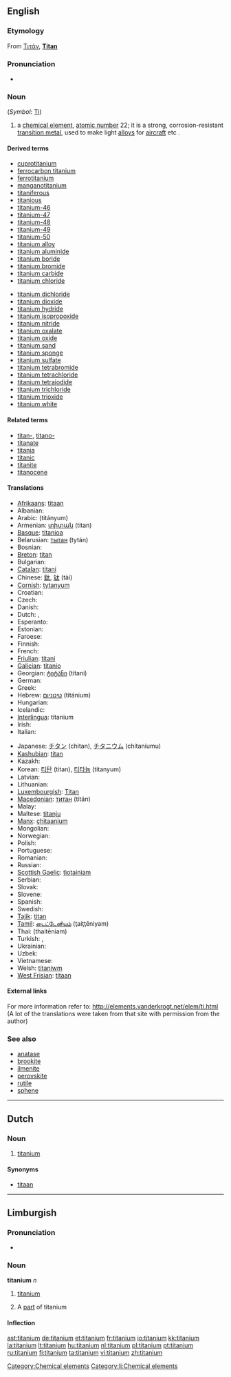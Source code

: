 ==English==

{{elements|Ti|scandium|Sc|vanadium|V}}

===Etymology===
From {{etyl|el}} [[Τιτάν]], '''[[Titan]]'''

===Pronunciation===
* {{audio|en-us-titanium.ogg|Audio (US)}}

===Noun===
{{en-noun|-}} (''Symbol'': [[Ti]])
{{wikipedia}}

# a [[chemical element]], [[atomic number]] 22; it is a strong, corrosion-resistant [[transition metal]], used to make light [[alloy]]s for [[aircraft]] etc .

====Derived terms====
{{top2}}
* [[cuprotitanium]]
* [[ferrocarbon titanium]]
* [[ferrotitanium]]
* [[manganotitanium]]
* [[titaniferous]]
* [[titanious]]
* [[titanium-46]]
* [[titanium-47]]
* [[titanium-48]]
* [[titanium-49]]
* [[titanium-50]]
* [[titanium alloy]]
* [[titanium aluminide]]
* [[titanium boride]]
* [[titanium bromide]]
* [[titanium carbide]]
* [[titanium chloride]]
{{mid2}}
* [[titanium dichloride]]
* [[titanium dioxide]]
* [[titanium hydride]]
* [[titanium isopropoxide]]
* [[titanium nitride]]
* [[titanium oxalate]]
* [[titanium oxide]]
* [[titanium sand]]
* [[titanium sponge]]
* [[titanium sulfate]]
* [[titanium tetrabromide]]
* [[titanium tetrachloride]]
* [[titanium tetraiodide]]
* [[titanium trichloride]]
* [[titanium trioxide]]
* [[titanium white]]
{{bottom}}

====Related terms====
* [[titan-]], [[titano-]]
* [[titanate]]
* [[titania]]
* [[titanic]]
* [[titanite]]
* [[titanocene]]

====Translations====
{{trans-top|chemical element}}
* [[Afrikaans]]: [[titaan]]
* Albanian: {{t-|sq|titan|xs=Albanian}}
* Arabic: {{Arab|[[تيتانيوم]]}} (titányum) {{m}}
* Armenian: [[տիտան]] (titan)
* [[Basque]]: [[titanioa]]
* Belarusian: [[тытан]] (tytán) {{m}}
* Bosnian: {{t-|bs|titanij}}
* [[Breton]]: [[titan]]
* Bulgarian: {{t+|bg|титан|m|tr=titán|sc=Cyrl}}
* [[Catalan]]: [[titani]]
* Chinese: [[鈦]], [[钛]] (tài)
* [[Cornish]]: [[tytanyum]]
* Croatian: {{t-|hr|titanij}}
* Czech: {{t+|cs|titan|m}}
* Danish: {{t-|da|titan}}
* Dutch: {{t+|nl|titanium|n}}, {{t+|nl|titaan|n}}
* Esperanto: {{t-|eo|titano|xs=Esperanto}}
* Estonian: {{t-|et|titaan}}
* Faroese: {{t-|fo|titan|xs=Faroese}}
* Finnish: {{t+|fi|titaani}}
* French: {{t+|fr|titane|m}}
* [[Friulian]]: [[titani]]
* [[Galician]]: [[titanio]]
* Georgian: [[ტიტანი]] (titani)
* German: {{t+|de|Titan|n}}
* Greek: {{t+|el|τιτάνιο|n|tr=titánio|sc=Grek}}
* Hebrew: [[טיטניום]] (titánium)
* Hungarian: {{t+|hu|titán}}
* Icelandic: {{t-|is|títan|n}}
* [[Interlingua]]: titanium
* Irish: {{t+|ga|tíotáiniam|xs=Irish}}
* Italian: {{t+|it|titanio|m}}
{{trans-mid}}
* Japanese: [[チタン]] (chitan), [[チタニウム]] (chitaniumu)
* [[Kashubian]]: [[titan]]
* Kazakh: {{t-|kk|титан|tr=titan|sc=Cyrl|xs=Kazakh}}
* Korean: [[티탄]] (titan), [[티타늄]] (titanyum)
* Latvian: {{t|lv|titāns}}
* Lithuanian: {{t+|lt|titanas|xs=Lithuanian}}
* [[Luxembourgish]]: [[Titan]]
* [[Macedonian]]: [[титан]] (titán) {{m}}
* Malay: {{t-|ms|titanium|xs=Malay}}
* Maltese: [[titanju]]
* [[Manx]]: [[çhitaanium]]
* Mongolian: {{t-|mn|титан|tr=titan|sc=Cyrl|xs=Mongolian}}
* Norwegian: {{t+|no|titan}}
* Polish: {{t+|pl|tytan|m}}
* Portuguese: {{t+|pt|titânio|m}}
* Romanian: {{t+|ro|titan|n}}
* Russian: {{t+|ru|титан|m|tr=titán|sc=Cyrl}}
* [[Scottish Gaelic]]: [[tìotainiam]]
* Serbian: {{t-|sr|титан|m|tr=titan|sc=Cyrl}}
* Slovak: {{t-|sk|titán}}
* Slovene: {{t+|sl|titan}}
* Spanish: {{t+|es|titanio|m}}
* Swedish: {{t+|sv|titan|n}}
* [[Tajik]]: [[titan]]
* [[Tamil]]: [[டைட்டேனியம்]] (ţaiţţēniyam)
* Thai: {{Thai|[[ไทเทเนียม]]}} (thaitēniam)
* Turkish: {{t+|tr|titan}}, {{t+|tr|titanyum}}
* Ukrainian: {{t-|uk|титан|m|tr=titán|sc=Cyrl|xs=Ukrainian}}
* Uzbek: {{t-|uz|титан|tr=titan|sc=Cyrl|xs=Uzbek}}
* Vietnamese: {{t+|vi|titan|xs=Vietnamese}}
* Welsh: [[titaniwm]]
* [[West Frisian]]: [[titaan]]
{{trans-bottom}}

====External links====
For more information refer to:
http://elements.vanderkrogt.net/elem/ti.html
(A lot of the translations were taken from that site with permission from the author)

===See also===
* [[anatase]]
* [[brookite]]
* [[ilmenite]]
* [[perovskite]]
* [[rutile]]
* [[sphene]]

----

==Dutch==
{{wikipedia|lang=nl}}

===Noun===
{{infl|nl|noun|g=n}}

# {{chemical element|lang=nl}} [[titanium#English|titanium]]

====Synonyms====

* [[titaan]]

----

==Limburgish==

===Pronunciation===
* {{IPA|[ti˧ˈcaː˨ɲɔ˧m]|lang=li}}

===Noun===
'''titanium''' ''n''

# {{uncountable|lang=li}} [[titanium#English|titanium]]
# A [[part]] of titanium

====Inflection====
{{li-noun-um|titani}}

[[Category:Chemical elements]]
[[Category:li:Chemical elements]]

[[ast:titanium]]
[[de:titanium]]
[[et:titanium]]
[[fr:titanium]]
[[io:titanium]]
[[kk:titanium]]
[[la:titanium]]
[[lt:titanium]]
[[hu:titanium]]
[[nl:titanium]]
[[pl:titanium]]
[[pt:titanium]]
[[ru:titanium]]
[[fi:titanium]]
[[ta:titanium]]
[[vi:titanium]]
[[zh:titanium]]